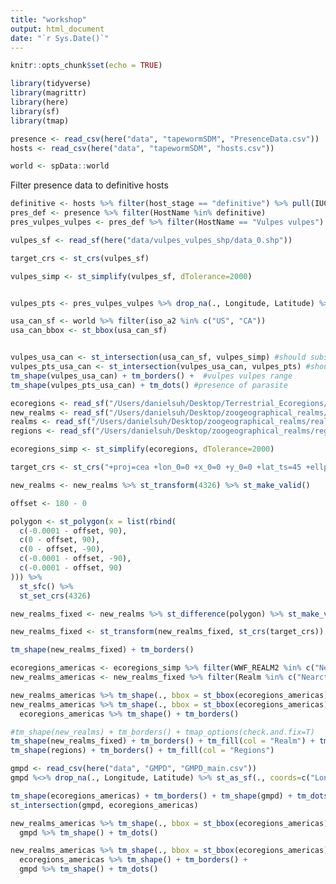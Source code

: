 ```yaml
---
title: "workshop"
output: html_document
date: "`r Sys.Date()`"
---
```


```r
knitr::opts_chunk$set(echo = TRUE)
```


```r
library(tidyverse)
library(magrittr)
library(here)
library(sf)
library(tmap)
```

```r
presence <- read_csv(here("data", "tapewormSDM", "PresenceData.csv"))
hosts <- read_csv(here("data", "tapewormSDM", "hosts.csv"))

world <- spData::world
```
Filter presence data to definitive hosts
```r
definitive <- hosts %>% filter(host_stage == "definitive") %>% pull(IUCN_name)
pres_def <- presence %>% filter(HostName %in% definitive)
pres_vulpes_vulpes <- pres_def %>% filter(HostName == "Vulpes vulpes")
```

```r
vulpes_sf <- read_sf(here("data/vulpes_vulpes_shp/data_0.shp"))

target_crs <- st_crs(vulpes_sf)

vulpes_simp <- st_simplify(vulpes_sf, dTolerance=2000)


vulpes_pts <- pres_vulpes_vulpes %>% drop_na(., Longitude, Latitude) %>% st_as_sf(., coords=c("Longitude", "Latitude"), crs = target_crs)
```



```r
usa_can_sf <- world %>% filter(iso_a2 %in% c("US", "CA"))
usa_can_bbox <- st_bbox(usa_can_sf)


vulpes_usa_can <- st_intersection(usa_can_sf, vulpes_simp) #should subset so only overlapping regions
vulpes_pts_usa_can <- st_intersection(vulpes_usa_can, vulpes_pts) #should subset to points within polygon
tm_shape(vulpes_usa_can) + tm_borders() +  #vulpes vulpes range
tm_shape(vulpes_pts_usa_can) + tm_dots() #presence of parasite
```



```r
ecoregions <- read_sf("/Users/danielsuh/Desktop/Terrestrial_Ecoregions/Terrestrial_Ecoregions.shp")
new_realms <- read_sf("/Users/danielsuh/Desktop/zoogeographical_realms/newRealms.shp") %>% st_make_valid()
realms <- read_sf("/Users/danielsuh/Desktop/zoogeographical_realms/realms.shp") %>% st_make_valid()
regions <- read_sf("/Users/danielsuh/Desktop/zoogeographical_realms/regions.shp") %>% st_make_valid()
```

```r
ecoregions_simp <- st_simplify(ecoregions, dTolerance=2000)
```


```r
target_crs <- st_crs("+proj=cea +lon_0=0 +x_0=0 +y_0=0 +lat_ts=45 +ellps=WGS84 +datum=WGS84 +units=m +no_defs")

new_realms <- new_realms %>% st_transform(4326) %>% st_make_valid()

offset <- 180 - 0

polygon <- st_polygon(x = list(rbind(
  c(-0.0001 - offset, 90),
  c(0 - offset, 90),
  c(0 - offset, -90),
  c(-0.0001 - offset, -90),
  c(-0.0001 - offset, 90)
))) %>%
  st_sfc() %>%
  st_set_crs(4326)

new_realms_fixed <- new_realms %>% st_difference(polygon) %>% st_make_valid()

new_realms_fixed <- st_transform(new_realms_fixed, st_crs(target_crs))

tm_shape(new_realms_fixed) + tm_borders()
```

```r
ecoregions_americas <- ecoregions_simp %>% filter(WWF_REALM2 %in% c("Nearctic", "Neotropic"))
new_realms_americas <- new_realms_fixed %>% filter(Realm %in% c("Nearctic", "Neotropical"))
```




```r
new_realms_americas %>% tm_shape(., bbox = st_bbox(ecoregions_americas)) + tm_fill("Realm")
new_realms_americas %>% tm_shape(., bbox = st_bbox(ecoregions_americas)) + tm_fill("Realm") + 
  ecoregions_americas %>% tm_shape() + tm_borders()

```


```r
#tm_shape(new_realms) + tm_borders() + tmap_options(check.and.fix=T)
tm_shape(new_realms_fixed) + tm_borders() + tm_fill(col = "Realm") + tm_shape(ecoregions_simp) + tm_borders()
tm_shape(regions) + tm_borders() + tm_fill(col = "Regions")
```


```r
gmpd <- read_csv(here("data", "GMPD", "GMPD_main.csv"))
gmpd %<>% drop_na(., Longitude, Latitude) %>% st_as_sf(., coords=c("Longitude", "Latitude"), crs = "WGS84")
```


```r
tm_shape(ecoregions_americas) + tm_borders() + tm_shape(gmpd) + tm_dots()
st_intersection(gmpd, ecoregions_americas)
```

```r
new_realms_americas %>% tm_shape(., bbox = st_bbox(ecoregions_americas)) + tm_fill("Realm") + 
  gmpd %>% tm_shape() + tm_dots()

new_realms_americas %>% tm_shape(., bbox = st_bbox(ecoregions_americas)) + tm_fill("Realm") + 
  ecoregions_americas %>% tm_shape() + tm_borders() +
  gmpd %>% tm_shape() + tm_dots()
```



